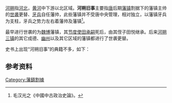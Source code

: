 [[河朔|河朔]]指[[河北|河北]]，[[黄河|黄河]]中下游以北区域。'''河朔旧事'''主要指[[唐朝|唐]]后期[[藩镇|藩镇]]割据下的藩镇主帅的[[世袭|世袭]]更替、[[牙兵|牙兵]]自任藩帅，此些藩镇并不受唐中央管理，相对独立，以藩镇牙兵为支柱，牙兵之势力左右着藩帅及藩镇<ref>毛汉光之《中國中古政治史論》。</ref>。

最早进行世袭的为[[魏博|魏博]]藩镇，其[[节度使|节度使]][[田承嗣|田承嗣]]死后，由其侄子田悦继承。后来[[河朔三镇|河朔三镇]]的其它成德、[[幽州|幽州]]以及其它区域的藩镇都进行了世袭更替。

史书上出现“河朔旧事”的典籍不多，如下：

{{cquote|咸曰：“尚书能行河朔旧事，则死生以之；若使复战，皆不能也。”布以宪诚离间，度众终不为用，叹曰：“功无成矣！”<ref>《资治通鉴》唐纪27。</ref>}}

{{cquote|“宪诚为中军都知兵马使，乘乱以河朔旧事动其人心，诸军即拥而归魏，共立为帅，国家因而命之。”<ref>《旧唐书》列传131.</ref>}}

==参考资料==
{{Reflist|2}}

[[Category:藩鎮割據|Category:藩鎮割據]]